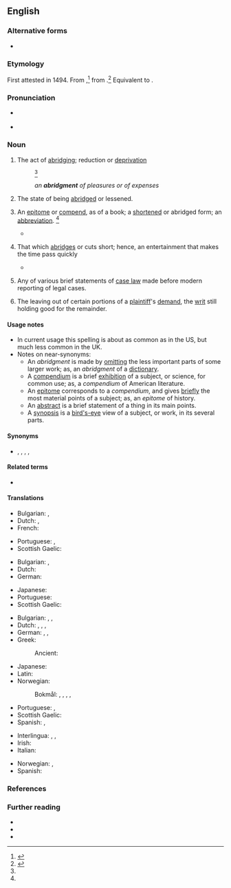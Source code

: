 ==English==

===Alternative forms===
* {{l|en|abridgement}}

===Etymology===
First attested in 1494. From {{inh|en|enm|abrygement}},<ref>{{R:RHCD|page=5}}</ref> from {{bor|en|frm|abrégement}}.<ref name=SOED>{{R:SOED5|page=8}}</ref> Equivalent to {{suffix|en|abridge|ment}}.

===Pronunciation===
* {{a|US}} {{IPA|en|/əˈbɹɪd͡ʒ.mn̩t/}}
* {{audio|en|LL-Q1860 (eng)-Vealhurl-abridgment.wav|Audio (UK)}}

===Noun===
{{en-noun|~}}

# {{lb|en|US}} The act of [[abridging]]; reduction or [[deprivation]] {{defdate|First attested from around (1350 to 1470).}}
#: {{syn|en|diminution|lessening|shortening}}<ref name=SOED/>
#: ''an '''abridgment''' of pleasures or of expenses''
# {{lb|en|US}} The state of being [[abridged]] or lessened.
# {{lb|en|US}} An [[epitome]] or [[compend]], as of a book; a [[shortened]] or abridged form; an [[abbreviation]]. {{defdate|First attested from around (1350 to 1470).}}<ref name=SOED/>
#* {{quote-journal|en|date=22 March 2012|author=Scott Tobias|work=AV Club|title=The Hunger Games|url=http://www.avclub.com/articles/the-hunger-games,71293/|passage=When the goal is simply to be as faithful as possible to the material—as if a movie were a marriage, and a rights contract the vow—the best result is a skillful '''abridgment''', one that hits all the important marks without losing anything egregious.}}
# {{lb|en|obsolete}} That which [[abridges]] or cuts short; hence, an entertainment that makes the time pass quickly
#* {{quote-book|en|passage=What '''abridgment''' have you for this evening? What masque? what music?|author=Shakespeare|title=Midsummer Night's Dream|section=V-i|year=1605}}
# {{lb|en|dated|legal}} Any of various brief statements of [[case law]] made before modern reporting of legal cases.
# {{lb|en|legal}} The leaving out of certain portions of a [[plaintiff]]'s [[demand]], the [[writ]] still holding good for the remainder.

====Usage notes====
* In current usage this spelling is about as common as {{m|en|abridgement}} in the US, but much less common in the UK.
* Notes on near-synonyms:
** An ''abridgment'' is made by [[omitting]] the less important parts of some larger work; as, an ''abridgment'' of a [[dictionary]].
** A [[compendium]] is a brief [[exhibition]] of a subject, or science, for common use; as, a ''compendium'' of American literature.
** An [[epitome]] corresponds to a ''compendium'', and gives [[briefly]] the most material points of a subject; as, an ''epitome'' of history.
** An [[abstract]] is a brief statement of a thing in its main points.
** A [[synopsis]] is a [[bird's-eye]] view of a subject, or work, in its several parts.

====Synonyms====
* {{sense|act of abridging}} {{l|en|compendium}}, {{l|en|epitome}}, {{l|en|abstract}}, {{l|en|synopsis}}, {{l|en|précis}}

====Related terms====
* {{l|en|abridge}}

====Translations====
{{trans-top|act of abridging}}
* Bulgarian: {{t+|bg|съкращаване|n}}, {{t+|bg|скъсяване}}
* Dutch: {{t+|nl|bekorting}}, {{t+|nl|verkorting}}
* French: {{t+|fr|raccourcissement|m}}
{{trans-mid}}
* Portuguese: {{t+|pt|resumo|m}}, {{t+|pt|abreviação|f}}
* Scottish Gaelic: {{t+|gd|giorrachadh|m}}
{{trans-bottom}}

{{trans-top|state of being abridged}}
* Bulgarian: {{t+|bg|съкраще́ние|sc=Cyrl}}, {{t+|bg|скъся́ване|sc=Cyrl}}
* Dutch: {{t|nl|ingekorte versie|m}}
* German: {{t+check|de|Kürzung|f}}
{{trans-mid}}
* Japanese: {{t+|ja|縮小|tr=shukushō}}
* Portuguese: {{t+|pt|resumo|m}}
* Scottish Gaelic: {{t+|gd|giorrachadh|m}}
{{trans-bottom}}

{{trans-top|shortened version}}
* Bulgarian: {{t+|bg|резюме́}}, {{t+|bg|скъся́ване|sc=Cyrl}}, {{t+|bg|съкраще́ние}}
* Dutch: {{t-check|nl|[[ingekorte]] [[versie]]}} {{attention|nl|2=was "ingekorte versie" - assumed sum-of-parts; if an idiom, remove the wikilinks to the individual words. see [[User:Kephir/gadgets/xte#Translation_fixing]]}}, {{t+|nl|uittreksel}}, {{t-check|nl|[[korte]] [[inhoud]]}} {{attention|nl|2=was "korte inhoud." - assumed sum-of-parts; if an idiom, remove the wikilinks to the individual words. see [[User:Kephir/gadgets/xte#Translation_fixing]]}}, {{t+|nl|excerpt|n}}
* German: {{t+|de|Auszug|m}}, {{t+|de|Kurzfassung|f}}, {{t+|de|Kurzform|f}}
* Greek:
*: Ancient: {{t|grc|ἐπιτομή|f}}
{{trans-mid}}
* Japanese: {{t+|ja|要約|tr=ようやく, yōyaku}}
* Latin: {{t|la|breviārium|n}}
* Norwegian:
*: Bokmål: {{t+|nb|abstrakt|n}}, {{t+|nb|sammendrag|n}}, {{t+|nb|konsentrat|n}}, {{t+|nb|referat|n}}, {{t|nb|oppsummering|m}}
* Portuguese: {{t+|pt|resumo|m}}, {{t+|pt|abreviação|f}}
* Scottish Gaelic: {{t+|gd|giorrachadh|m}}
* Spanish: {{t+|es|compendio|m}}, {{t|es|versión abreviada|f}}
{{trans-bottom}}

{{trans-top|obsolete: that which abridges or cuts short}}
{{trans-mid}}
{{trans-bottom}}

{{trans-top|brief statement of case law}}
{{trans-mid}}
{{trans-bottom}}

{{checktrans-top}}
* Interlingua: {{t+check|ia|abbreviation}}, {{t-check|ia|compendio}}, {{t-check|ia|summario}}
* Irish: {{t-check|ga|aicearra|m}}
* Italian: {{t-check|it|ompendio}}
{{trans-mid}}
* Norwegian: {{t+check|no|forkortelse|c|n}}, {{t+check|no|utdrag|n}}
* Spanish: {{t+check|es|abreviación}}
{{trans-bottom}}

===References===
<references/>

===Further reading===
* {{R:Webster 1913}}
* {{R:Century 1911}}
* {{R:OneLook}}